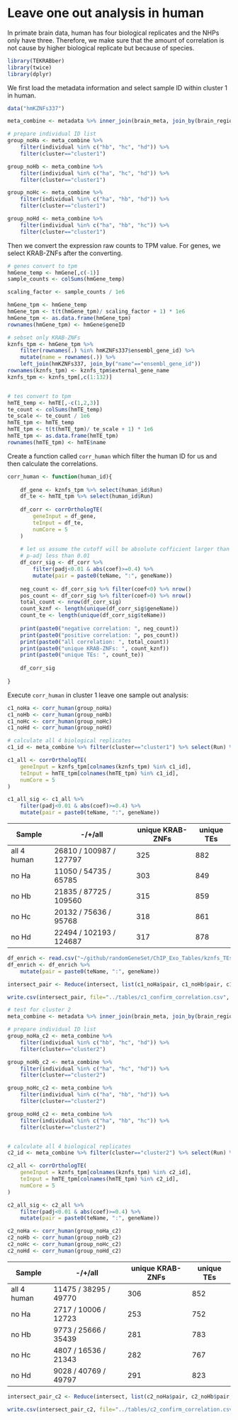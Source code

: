 # Leave one out analysis in human

In primate brain data, human has four biological replicates and the NHPs only have three. Therefore, we make sure that the amount of correlation is not cause by higher biological replicate but because of species.

```r
library(TEKRABber)
library(twice)
library(dplyr)
```

We first load the metadata information and select sample ID within cluster 1 in human.

```r
data("hmKZNFs337")

meta_combine <- metadata %>% inner_join(brain_meta, join_by(brain_region==region))

# prepare individual ID list
group_noHa <- meta_combine %>%
    filter(individual %in% c("hb", "hc", "hd")) %>%
    filter(cluster=="cluster1")

group_noHb <- meta_combine %>%
    filter(individual %in% c("ha", "hc", "hd")) %>%
    filter(cluster=="cluster1")

group_noHc <- meta_combine %>%
    filter(individual %in% c("ha", "hb", "hd")) %>%
    filter(cluster=="cluster1")

group_noHd <- meta_combine %>%
    filter(individual %in% c("ha", "hb", "hc")) %>%
    filter(cluster=="cluster1")

```

Then we convert the expression raw counts to TPM value. For genes, we select KRAB-ZNFs after the converting.

```r
# genes convert to tpm
hmGene_temp <- hmGene[,c(-1)]
sample_counts <- colSums(hmGene_temp)

scaling_factor <- sample_counts / 1e6

hmGene_tpm <- hmGene_temp
hmGene_tpm <- t(t(hmGene_tpm)/ scaling_factor + 1) * 1e6
hmGene_tpm <- as.data.frame(hmGene_tpm)
rownames(hmGene_tpm) <- hmGene$geneID

# sebset only KRAB-ZNFs
kznfs_tpm <- hmGene_tpm %>%
    filter(rownames(.) %in% hmKZNFs337$ensembl_gene_id) %>%
    mutate(name = rownames(.)) %>%
    left_join(hmKZNFs337, join_by("name"=="ensembl_gene_id"))
rownames(kznfs_tpm) <- kznfs_tpm$external_gene_name
kznfs_tpm <- kznfs_tpm[,c(1:132)]


# tes convert to tpm
hmTE_temp <- hmTE[,-c(1,2,3)]
te_count <- colSums(hmTE_temp)
te_scale <- te_count / 1e6
hmTE_tpm <- hmTE_temp
hmTE_tpm <- t(t(hmTE_tpm)/ te_scale + 1) * 1e6
hmTE_tpm <- as.data.frame(hmTE_tpm)
rownames(hmTE_tpm) <- hmTE$name
```

Create a function called `corr_human` which filter the human ID for us and then calculate the correlations.

```r
corr_human <- function(human_id){
    
    df_gene <- kznfs_tpm %>% select(human_id$Run)
    df_te <- hmTE_tpm %>% select(human_id$Run)
    
    df_corr <- corrOrthologTE(
        geneInput = df_gene,
        teInput = df_te,
        numCore = 5
    )
    
    # let us assume the cutoff will be absolute cofficient larger than 0.3 and 
    # p-adj less than 0.01
    df_corr_sig <- df_corr %>%
        filter(padj<0.01 & abs(coef)>=0.4) %>%
        mutate(pair = paste0(teName, ":", geneName))
    
    neg_count <- df_corr_sig %>% filter(coef<0) %>% nrow()
    pos_count <- df_corr_sig %>% filter(coef>0) %>% nrow()
    total_count <- nrow(df_corr_sig)
    count_kznf <- length(unique(df_corr_sig$geneName))
    count_te <- length(unique(df_corr_sig$teName))
    
    print(paste0("negative correlation: ", neg_count))
    print(paste0("positive correlation: ", pos_count))
    print(paste0("all correlation: ", total_count))
    print(paste0("unique KRAB-ZNFs: ", count_kznf))
    print(paste0("unique TEs: ", count_te))
    
    df_corr_sig
    
}
```

Execute `corr_human` in cluster 1 leave one sample out analysis:

```r
c1_noHa <- corr_human(group_noHa)
c1_noHb <- corr_human(group_noHb)
c1_noHc <- corr_human(group_noHc)
c1_noHd <- corr_human(group_noHd)

```

```r
# calculate all 4 biological replicates
c1_id <- meta_combine %>% filter(cluster=="cluster1") %>% select(Run) %>% unlist()

c1_all <- corrOrthologTE(
    geneInput = kznfs_tpm[colnames(kznfs_tpm) %in% c1_id],
    teInput = hmTE_tpm[colnames(hmTE_tpm) %in% c1_id],
    numCore = 5
)

c1_all_sig <- c1_all %>% 
    filter(padj<0.01 & abs(coef)>=0.4) %>%
    mutate(pair = paste0(teName, ":", geneName))
```

| Sample      | -/+/all                 | unique KRAB-ZNFs | unique TEs |
|-------------|-------------------------|------------------|------------|
| all 4 human | 26810 / 100987 / 127797 | 325              | 882        |
| no Ha       | 11050 / 54735 / 65785   | 303              | 849        |
| no Hb       | 21835 / 87725 / 109560  | 315              | 859        |
| no Hc       | 20132 / 75636 / 95768   | 318              | 861        |
| no Hd       | 22494 / 102193 / 124687 | 317              | 878        |

```r
df_enrich <- read.csv("~/github/randomGeneSet/ChIP_Exo_Tables/kznfs_TEs_ChIP_exo_modified.csv")
df_enrich <- df_enrich %>%
    mutate(pair = paste0(teName, ":", geneName))

intersect_pair <- Reduce(intersect, list(c1_noHa$pair, c1_noHb$pair, c1_noHc$pair, c1_noHd$pair, df_enrich$pair)) #335: 241 positive correlation and 94 negative correlations

write.csv(intersect_pair, file="../tables/c1_confirm_correlation.csv", row.names=F)
```

```r
# test for cluster 2
meta_combine <- metadata %>% inner_join(brain_meta, join_by(brain_region==region))

# prepare individual ID list
group_noHa_c2 <- meta_combine %>%
    filter(individual %in% c("hb", "hc", "hd")) %>%
    filter(cluster=="cluster2")

group_noHb_c2 <- meta_combine %>%
    filter(individual %in% c("ha", "hc", "hd")) %>%
    filter(cluster=="cluster2")

group_noHc_c2 <- meta_combine %>%
    filter(individual %in% c("ha", "hb", "hd")) %>%
    filter(cluster=="cluster2")

group_noHd_c2 <- meta_combine %>%
    filter(individual %in% c("ha", "hb", "hc")) %>%
    filter(cluster=="cluster2")


# calculate all 4 biological replicates
c2_id <- meta_combine %>% filter(cluster=="cluster2") %>% select(Run) %>% unlist()

c2_all <- corrOrthologTE(
    geneInput = kznfs_tpm[colnames(kznfs_tpm) %in% c2_id],
    teInput = hmTE_tpm[colnames(hmTE_tpm) %in% c2_id],
    numCore = 5
)

c2_all_sig <- c2_all %>% 
    filter(padj<0.01 & abs(coef)>=0.4) %>%
    mutate(pair = paste0(teName, ":", geneName))

c2_noHa <- corr_human(group_noHa_c2)
c2_noHb <- corr_human(group_noHb_c2)
c2_noHc <- corr_human(group_noHc_c2)
c2_noHd <- corr_human(group_noHd_c2)

```

| Sample      | -/+/all               | unique KRAB-ZNFs | unique TEs |
|-------------|-----------------------|------------------|------------|
| all 4 human | 11475 / 38295 / 49770 | 306              | 852        |
| no Ha       | 2717 / 10006 / 12723  | 253              | 752        |
| no Hb       | 9773 / 25666 / 35439  | 281              | 783        |
| no Hc       | 4807 / 16536 / 21343  | 282              | 767        |
| no Hd       | 9028 / 40769 / 49797  | 291              | 823        |

```r
intersect_pair_c2 <- Reduce(intersect, list(c2_noHa$pair, c2_noHb$pair, c2_noHc$pair, c2_noHd$pair, df_enrich$pair)) #64: 35 positive correlation and 29 negative correlations

write.csv(intersect_pair_c2, file="../tables/c2_confirm_correlation.csv", row.names=F)
```
